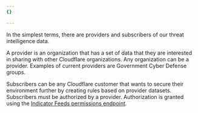 ```yaml
---
{}

---
```



In the simplest terms, there are providers and subscribers of our threat intelligence data.

A provider is an organization that has a set of data that they are interested in sharing with other Cloudflare organizations. Any organization can be a provider. Examples of current providers are Government Cyber Defense groups.

Subscribers can be any Cloudflare customer that wants to secure their environment further by creating rules based on provider datasets. Subscribers must be authorized by a provider. Authorization is granted using the [Indicator Feeds permissions endpoint](/api/operations/custom-indicator-feeds-add-permission).
